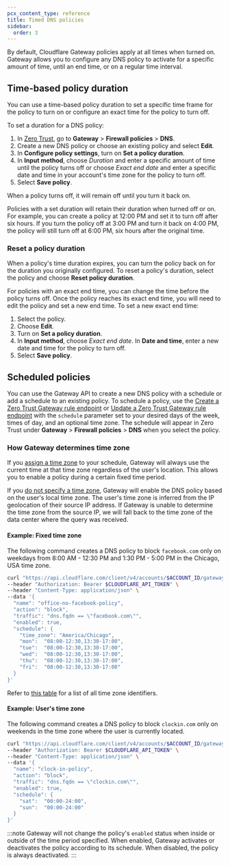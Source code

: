 ```yaml
---
pcx_content_type: reference
title: Timed DNS policies
sidebar:
  order: 3
---
```


By default, Cloudflare Gateway policies apply at all times when turned on. Gateway allows you to configure any DNS policy to activate for a specific amount of time, until an end time, or on a regular time interval.

## Time-based policy duration

You can use a time-based policy duration to set a specific time frame for the policy to turn on or configure an exact time for the policy to turn off.

To set a duration for a DNS policy:

1. In [Zero Trust](https://one.dash.cloudflare.com), go to **Gateway** > **Firewall policies** > **DNS**.
2. Create a new DNS policy or choose an existing policy and select **Edit**.
3. In **Configure policy settings**, turn on **Set a policy duration**.
4. In **Input method**, choose _Duration_ and enter a specific amount of time until the policy turns off or choose _Exact end date_ and enter a specific date and time in your account's time zone for the policy to turn off.
5. Select **Save policy**.

When a policy turns off, it will remain off until you turn it back on.

Policies with a set duration will retain their duration when turned off or on. For example, you can create a policy at 12:00 PM and set it to turn off after six hours. If you turn the policy off at 3:00 PM and turn it back on 4:00 PM, the policy will still turn off at 6:00 PM, six hours after the original time.

### Reset a policy duration

When a policy's time duration expires, you can turn the policy back on for the duration you originally configured. To reset a policy's duration, select the policy and choose **Reset policy duration**.

For policies with an exact end time, you can change the time before the policy turns off. Once the policy reaches its exact end time, you will need to edit the policy and set a new end time. To set a new exact end time:

1. Select the policy.
2. Choose **Edit**.
3. Turn on **Set a policy duration**.
4. In **Input method**, choose _Exact end date_. In **Date and time**, enter a new date and time for the policy to turn off.
5. Select **Save policy**.

## Scheduled policies

You can use the Gateway API to create a new DNS policy with a schedule or add a schedule to an existing policy. To schedule a policy, use the [Create a Zero Trust Gateway rule endpoint](/api/resources/zero_trust/subresources/gateway/subresources/rules/methods/create/) or [Update a Zero Trust Gateway rule endpoint](/api/resources/zero_trust/subresources/gateway/subresources/rules/methods/update/) with the `schedule` parameter set to your desired days of the week, times of day, and an optional time zone. The schedule will appear in Zero Trust under **Gateway** > **Firewall policies** > **DNS** when you select the policy.

### How Gateway determines time zone

If you [assign a time zone](#example-fixed-time-zone) to your schedule, Gateway will always use the current time at that time zone regardless of the user's location. This allows you to enable a policy during a certain fixed time period.

If you [do not specify a time zone](#example-users-time-zone), Gateway will enable the DNS policy based on the user's local time zone. The user's time zone is inferred from the IP geolocation of their source IP address. If Gateway is unable to determine the time zone from the source IP, we will fall back to the time zone of the data center where the query was received.

#### Example: Fixed time zone

The following command creates a DNS policy to block `facebook.com` only on weekdays from 8:00 AM - 12:30 PM and 1:30 PM - 5:00 PM in the Chicago, USA time zone.

```bash
curl "https://api.cloudflare.com/client/v4/accounts/$ACCOUNT_ID/gateway/rules" \
--header "Authorization: Bearer $CLOUDFLARE_API_TOKEN" \
--header "Content-Type: application/json" \
--data '{
  "name": "office-no-facebook-policy",
  "action": "block",
  "traffic": "dns.fqdn == \"facebook.com\"",
  "enabled": true,
  "schedule": {
    "time_zone": "America/Chicago",
    "mon":  "08:00-12:30,13:30-17:00",
    "tue":  "08:00-12:30,13:30-17:00",
    "wed":  "08:00-12:30,13:30-17:00",
    "thu":  "08:00-12:30,13:30-17:00",
    "fri":  "08:00-12:30,13:30-17:00"
  }
}'
```

Refer to [this table](https://en.wikipedia.org/wiki/List_of_tz_database_time_zones#List) for a list of all time zone identifiers.

#### Example: User's time zone

The following command creates a DNS policy to block `clockin.com` only on weekends in the time zone where the user is currently located.

```bash
curl "https://api.cloudflare.com/client/v4/accounts/$ACCOUNT_ID/gateway/rules" \
--header "Authorization: Bearer $CLOUDFLARE_API_TOKEN" \
--header "Content-Type: application/json" \
--data '{
  "name": "clock-in-policy",
  "action": "block",
  "traffic": "dns.fqdn == \"clockin.com\"",
  "enabled": true,
  "schedule": {
    "sat":  "00:00-24:00",
    "sun":  "00:00-24:00"
  }
}'
```

:::note
Gateway will not change the policy's `enabled` status when inside or outside of the time period specified. When enabled, Gateway activates or deactivates the policy according to its schedule. When disabled, the policy is always deactivated.
:::
